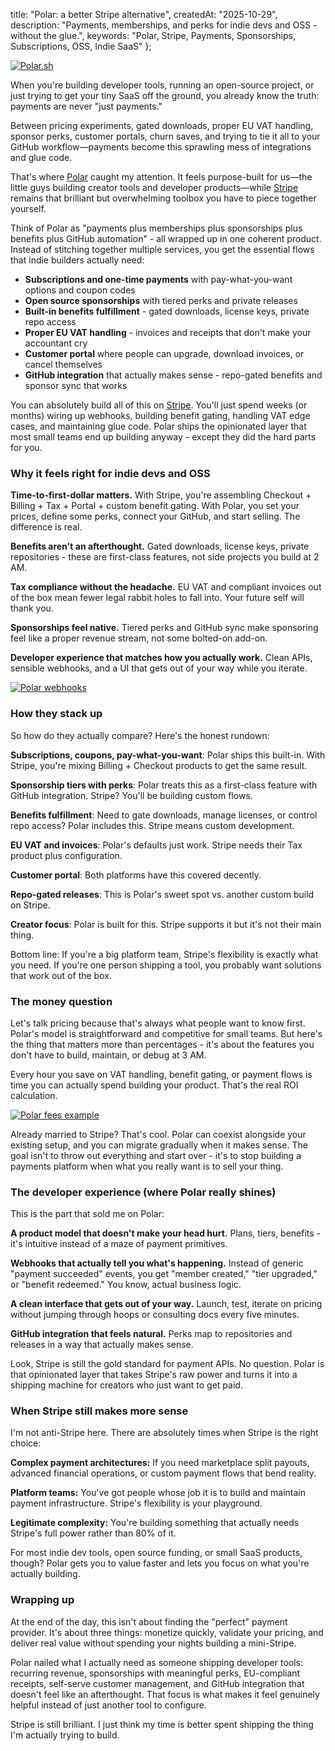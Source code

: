   title: "Polar: a better Stripe alternative",
  createdAt: "2025-10-29",
  description:
    "Payments, memberships, and perks for indie devs and OSS - without the glue.",
  keywords: "Polar, Stripe, Payments, Sponsorships, Subscriptions, OSS, Indie SaaS"
};

<a href="https://polar.sh/" target="_blank">
  <Image
    src={"/assets/polar/og-image.jpg"}
    width={720}
    height={405}
    alt="Polar.sh"
    priority
  />
</a>

When you're building developer tools, running an open-source project, or just trying to get your tiny SaaS off the ground, you already know the truth: payments are never "just payments."

Between pricing experiments, gated downloads, proper EU VAT handling, sponsor perks, customer portals, churn saves, and trying to tie it all to your GitHub workflow—payments become this sprawling mess of integrations and glue code.

That's where [Polar](https://polar.sh/) caught my attention. It feels purpose-built for us—the little guys building creator tools and developer products—while [Stripe](https://stripe.com/) remains that brilliant but overwhelming toolbox you have to piece together yourself.

Think of Polar as "payments plus memberships plus sponsorships plus benefits plus GitHub automation" - all wrapped up in one coherent product. Instead of stitching together multiple services, you get the essential flows that indie builders actually need:

- **Subscriptions and one-time payments** with pay-what-you-want options and coupon codes
- **Open source sponsorships** with tiered perks and private releases
- **Built-in benefits fulfillment** - gated downloads, license keys, private repo access
- **Proper EU VAT handling** - invoices and receipts that don't make your accountant cry
- **Customer portal** where people can upgrade, download invoices, or cancel themselves
- **GitHub integration** that actually makes sense - repo-gated benefits and sponsor sync that works

You can absolutely build all of this on [Stripe](https://stripe.com/). You'll just spend weeks (or months) wiring up webhooks, building benefit gating, handling VAT edge cases, and maintaining glue code. Polar ships the opinionated layer that most small teams end up building anyway - except they did the hard parts for you.

### Why it feels right for indie devs and OSS

**Time-to-first-dollar matters.** With Stripe, you're assembling Checkout + Billing + Tax + Portal + custom benefit gating. With Polar, you set your prices, define some perks, connect your GitHub, and start selling. The difference is real.

**Benefits aren't an afterthought.** Gated downloads, license keys, private repositories - these are first-class features, not side projects you build at 2 AM.

**Tax compliance without the headache.** EU VAT and compliant invoices out of the box mean fewer legal rabbit holes to fall into. Your future self will thank you.

**Sponsorships feel native.** Tiered perks and GitHub sync make sponsoring feel like a proper revenue stream, not some bolted-on add-on.

**Developer experience that matches how you actually work.** Clean APIs, sensible webhooks, and a UI that gets out of your way while you iterate.

<a href="https://polar.sh/docs/integrate/webhooks/events" target="_blank">
  <Image
    src={"/assets/polar/webhooks.jpeg"}
    width={720}
    height={405}
    alt="Polar webhooks"
  />
</a>

### How they stack up

So how do they actually compare? Here's the honest rundown:

**Subscriptions, coupons, pay-what-you-want**: Polar ships this built-in. With Stripe, you're mixing Billing + Checkout products to get the same result.

**Sponsorship tiers with perks**: Polar treats this as a first-class feature with GitHub integration. Stripe? You'll be building custom flows.

**Benefits fulfillment**: Need to gate downloads, manage licenses, or control repo access? Polar includes this. Stripe means custom development.

**EU VAT and invoices**: Polar's defaults just work. Stripe needs their Tax product plus configuration.

**Customer portal**: Both platforms have this covered decently.

**Repo-gated releases**: This is Polar's sweet spot vs. another custom build on Stripe.

**Creator focus**: Polar is built for this. Stripe supports it but it's not their main thing.

Bottom line: If you're a big platform team, Stripe's flexibility is exactly what you need. If you're one person shipping a tool, you probably want solutions that work out of the box.

### The money question

Let's talk pricing because that's always what people want to know first. Polar's model is straightforward and competitive for small teams. But here's the thing that matters more than percentages - it's about the features you don't have to build, maintain, or debug at 3 AM.

Every hour you save on VAT handling, benefit gating, or payment flows is time you can actually spend building your product. That's the real ROI calculation.

<a href="https://polar.sh/resources/pricing" target="_blank">
  <Image
    src={"/assets/polar/fees-example.png"}
    width={720}
    height={405}
    alt="Polar fees example"
  />
</a>

Already married to Stripe? That's cool. Polar can coexist alongside your existing setup, and you can migrate gradually when it makes sense. The goal isn't to throw out everything and start over - it's to stop building a payments platform when what you really want is to sell your thing.

### The developer experience (where Polar really shines)

This is the part that sold me on Polar:

**A product model that doesn't make your head hurt.** Plans, tiers, benefits - it's intuitive instead of a maze of payment primitives.

**Webhooks that actually tell you what's happening.** Instead of generic "payment succeeded" events, you get "member created," "tier upgraded," or "benefit redeemed." You know, actual business logic.

**A clean interface that gets out of your way.** Launch, test, iterate on pricing without jumping through hoops or consulting docs every five minutes.

**GitHub integration that feels natural.** Perks map to repositories and releases in a way that actually makes sense.

Look, Stripe is still the gold standard for payment APIs. No question. Polar is that opinionated layer that takes Stripe's raw power and turns it into a shipping machine for creators who just want to get paid.

### When Stripe still makes more sense

I'm not anti-Stripe here. There are absolutely times when Stripe is the right choice:

**Complex payment architectures:** If you need marketplace split payouts, advanced financial operations, or custom payment flows that bend reality.

**Platform teams:** You've got people whose job it is to build and maintain payment infrastructure. Stripe's flexibility is your playground.

**Legitimate complexity:** You're building something that actually needs Stripe's full power rather than 80% of it.

For most indie dev tools, open source funding, or small SaaS products, though? Polar gets you to value faster and lets you focus on what you're actually building.

### Wrapping up

At the end of the day, this isn't about finding the "perfect" payment provider. It's about three things: monetize quickly, validate your pricing, and deliver real value without spending your nights building a mini-Stripe.

Polar nailed what I actually need as someone shipping developer tools: recurring revenue, sponsorships with meaningful perks, EU-compliant receipts, self-serve customer management, and GitHub integration that doesn't feel like an afterthought. That focus is what makes it feel genuinely helpful instead of just another tool to configure.

Stripe is still brilliant. I just think my time is better spent shipping the thing I'm actually trying to build.

